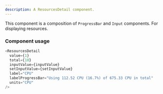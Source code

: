 ```yaml
---
description: A ResourcesDetail component.
---
```


This component is a composition of `ProgressBar` and `Input` components. For displaying resources.

### Component usage

```js
<ResourcesDetail
  value={1}
  total={10}
  inputValue={inputValue}
  setInputValue={setInputValue}
  label="CPU"
  labelProgressBar="Using 112.52 CPU (16.7%) of 675.33 CPU in total"
  units="CPU"
/>
```

